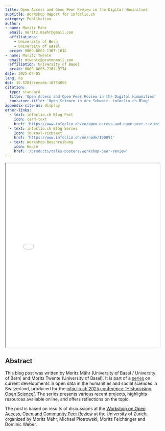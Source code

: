```yaml
---
title: Open Access and Open Peer Review in the Digital Humanities
subtitle: Workshop Report for infoclio.ch
category: Publikation
author: 
- name: Moritz Mähr
  email: moritz.maehr@gmail.com
  affiliations:
    - University of Bern
    - University of Basel
  orcid: 0000-0002-1367-1618
- name: Moritz Twente
  email: mtwente@protonmail.com
  affiliation: University of Basel
  orcid: 0009-0005-7187-9774
date: 2025-08-05
lang: de
doi: 10.5281/zenodo.16754890
citation:
  type: standard
  title: 'Open Access and Open Peer Review in the Digital Humanities'
  container-title: 'Open Science in der Schweiz. infoclio.ch-Blog'
appendix-cite-as: display
other-links:
  - text: infoclio.ch Blog Post
    icon: card-text
    href: 'https://www.infoclio.ch/en/open-access-and-open-peer-review-digital-humanities'
  - text: infoclio.ch Blog Series
    icon: journal-richtext
    href: 'https://www.infoclio.ch/en/node/190093'
  - text: Workshop-Beschreibung
    icon: house
    href: '/products/talks-posters/workshop-peer-review'
---
```


::: {.callout-tip title="Artikel anzeigen" icon="false" collapse="true"}
<iframe src="/assets/files/20250805-Mähr_Twente-Open_Access_and_Open_Peer_Review_in_the_Digital_Humanities.pdf" width="100%" height="600px" loading="lazy" allowfullscreen title="Open Access and Open Peer Review in the Digital Humanities">

This browser does not support PDFs. Please download the PDF <a href="/assets/files/20250805-Mähr_Twente-Open_Access_and_Open_Peer_Review_in_the_Digital_Humanities.pdf">download the PDF</a> to view it.

</iframe>
:::

## Abstract

This blog post was written by Moritz Mähr (University of Basel / University of Bern) and Moritz Twente (University of Basel). It is part of a [series](https://www.infoclio.ch/en/node/190093) on current developments in open data in the humanities and social sciences in Switzerland, produced for the [infoclio.ch 2025 conference "Historicising Open Science"](https://www.infoclio.ch/de/colloque-infoclioch-2025-open-science-et-histoire). The series presents various recent projects, highlights resources available online, and offers reflections on the topic.

The post is based on results of discussions at the [Workshop on Open Access, Open and Community Peer Review](/products/talks-posters/workshop-peer-review/index.qmd) at the University of Zurich, organized by Moritz Mähr, Michael Piotrowski, Moritz Feichtinger and Dominic Weber.